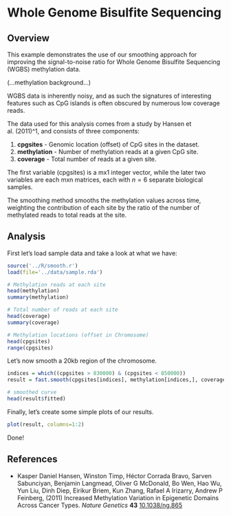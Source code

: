 Whole Genome Bisulfite Sequencing
=================================

Overview
--------
This example demonstrates the use of our smoothing approach for improving the
signal-to-noise ratio for Whole Genome Bisulfite Sequencing (WGBS) methylation
data.

(...methylation background...)

WGBS data is inherently noisy, and as such the signatures of interesting
features such as CpG islands is often obscured by numerous low coverage
reads.

The data used for this analysis comes from a study by Hansen et al. (2011)^1,
and consists of three components:

1. **cpgsites** - Genomic location (offset) of CpG sites in the dataset.
2. **methylation** - Number of methylation reads at a given CpG site.
3. **coverage** - Total number of reads at a given site.

The first variable (cpgsites) is a mx1 integer vector, while the later two
variables are each mxn matrices, each with $n = 6$ separate biological samples.

The smoothing method smooths the methylation values across time, weighting
the contribution of each site by the ratio of the number of methylated reads
to total reads at the site.

Analysis
--------
First let's load sample data and take a look at what we have:
```r
source('../R/smooth.r')
load(file='../data/sample.rda')

# Methylation reads at each site
head(methylation)
summary(methylation)

# Total number of reads at each site
head(coverage)
summary(coverage)

# Methylation locations (offset in Chromosome)
head(cpgsites)
range(cpgsites)
```

Let's now smooth a 20kb region of the chromosome.
```r
indices = which((cpgsites > 830000) & (cpgsites < 850000))
result = fast.smooth(cpgsites[indices], methylation[indices,], coverage[indices,], sigma_d=250)

# smoothed curve
head(result$fitted)
```

Finally, let's create some simple plots of our results.

```r
plot(result, columns=1:2)
```

Done!

References
----------
- Kasper Daniel Hansen, Winston Timp, Héctor Corrada Bravo, Sarven Sabunciyan, Benjamin Langmead, Oliver G McDonald, Bo Wen, Hao Wu, Yun Liu, Dinh Diep, Eirikur Briem, Kun Zhang, Rafael A Irizarry, Andrew P Feinberg,   (2011) Increased Methylation Variation in Epigenetic Domains Across Cancer Types.  *Nature Genetics*  **43**  [10.1038/ng.865](http://dx.doi.org/10.1038/ng.865)

